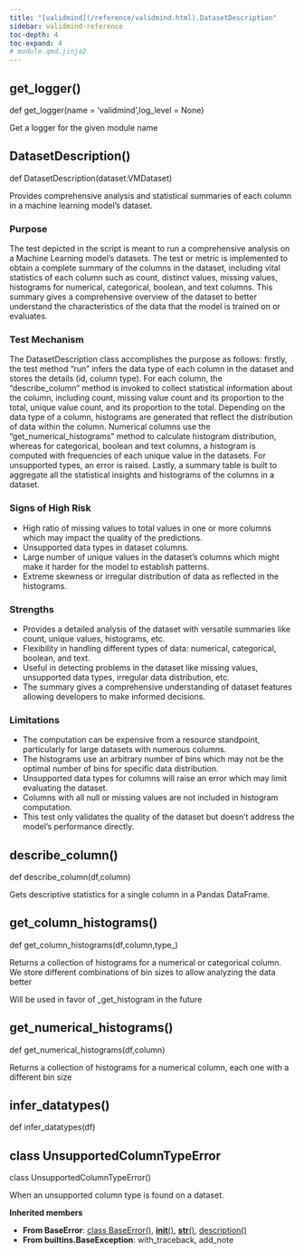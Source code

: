 ```yaml
---
title: "[validmind](/reference/validmind.html).DatasetDescription"
sidebar: validmind-reference
toc-depth: 4
toc-expand: 4
# module.qmd.jinja2
---
```


## get_logger<span class='muted'>()</span>

<!-- signatures.jinja2 -->

::: {.signature}

<span class="kw">def</span> <span class="name">get_logger</span>(<span class="param"><span class="n">name</span><span class="o"> = </span><span class="kc">'validmind'</span><span class="muted">,</span></span><span class="param"><span class="n">log_level</span><span class="o"> = </span><span class="kc">None</span></span>)</span>

:::

<!-- docstring.jinja2 -->

Get a logger for the given module name

<!-- function.qmd.jinja2 -->

## DatasetDescription[()]{.muted}

<!-- signatures.jinja2 -->

::: {.signature}

<span class="kw">def</span> <span class="name">DatasetDescription</span>(<span class="param"><span class="n">dataset</span><span class="p">:</span><span class="n">VMDataset</span></span>)</span>

:::

<!-- docstring.jinja2 -->

Provides comprehensive analysis and statistical summaries of each column in a machine learning model's dataset.

### Purpose

The test depicted in the script is meant to run a comprehensive analysis on a Machine Learning model's datasets. The test or metric is implemented to obtain a complete summary of the columns in the dataset, including vital statistics of each column such as count, distinct values, missing values, histograms for numerical, categorical, boolean, and text columns. This summary gives a comprehensive overview of the dataset to better understand the characteristics of the data that the model is trained on or evaluates.

### Test Mechanism

The DatasetDescription class accomplishes the purpose as follows: firstly, the test method "run" infers the data type of each column in the dataset and stores the details (id, column type). For each column, the "describe_column" method is invoked to collect statistical information about the column, including count, missing value count and its proportion to the total, unique value count, and its proportion to the total. Depending on the data type of a column, histograms are generated that reflect the distribution of data within the column. Numerical columns use the "get_numerical_histograms" method to calculate histogram distribution, whereas for categorical, boolean and text columns, a histogram is computed with frequencies of each unique value in the datasets. For unsupported types, an error is raised. Lastly, a summary table is built to aggregate all the statistical insights and histograms of the columns in a dataset.

### Signs of High Risk

- High ratio of missing values to total values in one or more columns which may impact the quality of the predictions.
- Unsupported data types in dataset columns.
- Large number of unique values in the dataset's columns which might make it harder for the model to establish patterns.
- Extreme skewness or irregular distribution of data as reflected in the histograms.

### Strengths

- Provides a detailed analysis of the dataset with versatile summaries like count, unique values, histograms, etc.
- Flexibility in handling different types of data: numerical, categorical, boolean, and text.
- Useful in detecting problems in the dataset like missing values, unsupported data types, irregular data distribution, etc.
- The summary gives a comprehensive understanding of dataset features allowing developers to make informed decisions.

### Limitations

- The computation can be expensive from a resource standpoint, particularly for large datasets with numerous columns.
- The histograms use an arbitrary number of bins which may not be the optimal number of bins for specific data distribution.
- Unsupported data types for columns will raise an error which may limit evaluating the dataset.
- Columns with all null or missing values are not included in histogram computation.
- This test only validates the quality of the dataset but doesn't address the model's performance directly.

<!-- function.qmd.jinja2 -->

## describe_column[()]{.muted}

<!-- signatures.jinja2 -->

::: {.signature}

<span class="kw">def</span> <span class="name">describe_column</span>(<span class="param"><span class="n">df</span><span class="muted">,</span></span><span class="param"><span class="n">column</span></span>)</span>

:::

<!-- docstring.jinja2 -->

Gets descriptive statistics for a single column in a Pandas DataFrame.

<!-- function.qmd.jinja2 -->

## get_column_histograms[()]{.muted}

<!-- signatures.jinja2 -->

::: {.signature}

<span class="kw">def</span> <span class="name">get_column_histograms</span>(<span class="param"><span class="n">df</span><span class="muted">,</span></span><span class="param"><span class="n">column</span><span class="muted">,</span></span><span class="param"><span class="n">type\_</span></span>)</span>

:::

<!-- docstring.jinja2 -->

Returns a collection of histograms for a numerical or categorical column. We store different combinations of bin sizes to allow analyzing the data better

Will be used in favor of \_get_histogram in the future

<!-- function.qmd.jinja2 -->

## get_numerical_histograms[()]{.muted}

<!-- signatures.jinja2 -->

::: {.signature}

<span class="kw">def</span> <span class="name">get_numerical_histograms</span>(<span class="param"><span class="n">df</span><span class="muted">,</span></span><span class="param"><span class="n">column</span></span>)</span>

:::

<!-- docstring.jinja2 -->

Returns a collection of histograms for a numerical column, each one with a different bin size

<!-- function.qmd.jinja2 -->

## infer_datatypes[()]{.muted}

<!-- signatures.jinja2 -->

::: {.signature}

<span class="kw">def</span> <span class="name">infer_datatypes</span>(<span class="param"><span class="n">df</span></span>)</span>

:::

<!-- class.qmd.jinja2 -->

## [class]{.muted} UnsupportedColumnTypeError

<!-- signatures.jinja2 -->

::: {.signature}

<span class="kw">class</span> <span class="name">UnsupportedColumnTypeError</span>()</span>

:::

<!-- docstring.jinja2 -->

When an unsupported column type is found on a dataset.

**Inherited members**

- **From BaseError**: [class BaseError[()]{.muted}](#class-baseerror), [__init__[()]{.muted}](#__init__), [__str__[()]{.muted}](#__str__), [description[()]{.muted}](#description)
- **From builtins.BaseException**: with_traceback, add_note
